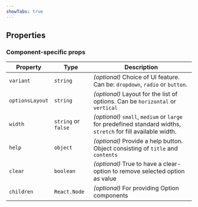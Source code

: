 ```yaml
---
showTabs: true
---
```



## Properties

<DataValueReadwriteProperties type="number | string" />

### Component-specific props

| Property        | Type                | Description                                                                                                   |
| --------------- | ------------------- | ------------------------------------------------------------------------------------------------------------- |
| `variant`       | `string`            | _(optional)_ Choice of UI feature. Can be: `dropdown`, `radio` or `button`.                                   |
| `optionsLayout` | `string`            | _(optional)_ Layout for the list of options. Can be `horizontal` or `vertical`                                |
| `width`         | `string` or `false` | _(optional)_ `small`, `medium` or `large` for predefined standard widths, `stretch` for fill available width. |
| `help`          | `object`            | _(optional)_ Provide a help button. Object consisting of `title` and `contents`                               |
| `clear`         | `boolean`           | _(optional)_ True to have a clear-option to remove selected option as value                                   |
| `children`      | `React.Node`        | _(optional)_ For providing Option components                                                                  |
